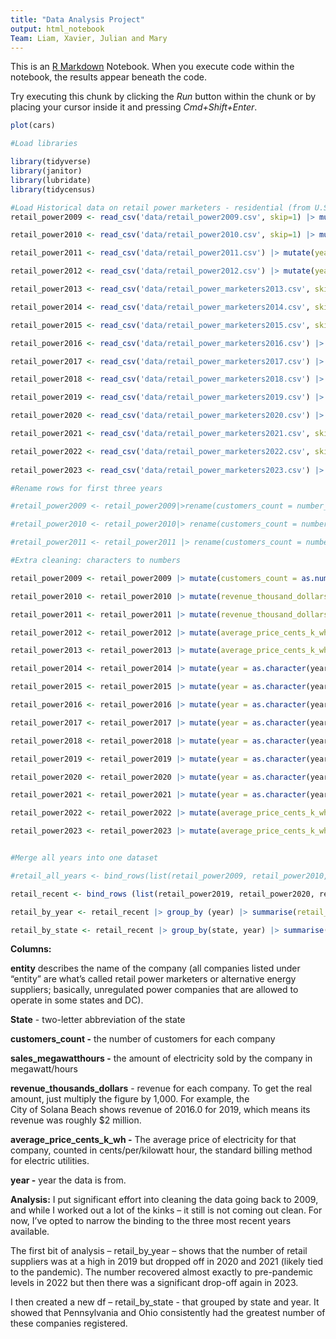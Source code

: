 ```yaml
---
title: "Data Analysis Project"
output: html_notebook
Team: Liam, Xavier, Julian and Mary
---
```


This is an [R Markdown](http://rmarkdown.rstudio.com) Notebook. When you execute code within the notebook, the results appear beneath the code.

Try executing this chunk by clicking the *Run* button within the chunk or by placing your cursor inside it and pressing *Cmd+Shift+Enter*.

```r
plot(cars)
```

```r

#Load libraries

library(tidyverse)
library(janitor)
library(lubridate)
library(tidycensus)
```

```r

#Load Historical data on retail power marketers - residential (from U.S. Energy Information Administration)
retail_power2009 <- read_csv('data/retail_power2009.csv', skip=1) |> mutate(year = 2009) |>  clean_names()

retail_power2010 <- read_csv('data/retail_power2010.csv', skip=1) |> mutate(year = 2010)|> clean_names()

retail_power2011 <- read_csv('data/retail_power2011.csv') |> mutate(year = 2011)|> clean_names()

retail_power2012 <- read_csv('data/retail_power2012.csv') |> mutate(year = 2012)|> clean_names()

retail_power2013 <- read_csv('data/retail_power_marketers2013.csv', skip = 2) |> mutate(year = 2013)|> clean_names() 

retail_power2014 <- read_csv('data/retail_power_marketers2014.csv', skip=2)|> mutate(year = 2014)|> clean_names()

retail_power2015 <- read_csv('data/retail_power_marketers2015.csv', skip=2) |> mutate(year = 2015)|> clean_names()

retail_power2016 <- read_csv('data/retail_power_marketers2016.csv') |> mutate(year=2016)|> clean_names()

retail_power2017 <- read_csv('data/retail_power_marketers2017.csv') |> mutate(year=2017)|> clean_names()

retail_power2018 <- read_csv('data/retail_power_marketers2018.csv') |> mutate(year=2018)|> clean_names()

retail_power2019 <- read_csv('data/retail_power_marketers2019.csv') |> mutate(year=2019)|> clean_names()

retail_power2020 <- read_csv('data/retail_power_marketers2020.csv') |> mutate(year=2020)|> clean_names()

retail_power2021 <- read_csv('data/retail_power_marketers2021.csv', skip=2) |> mutate(year=2021)|> clean_names()

retail_power2022 <- read_csv('data/retail_power_marketers2022.csv', skip=2) |> mutate(year=2022)|> clean_names()
                                                                                            
retail_power2023 <- read_csv('data/retail_power_marketers2023.csv') |> mutate(year=2023)|>  clean_names()
```

```r

#Rename rows for first three years

#retail_power2009 <- retail_power2009|>rename(customers_count = number_of_consumers, ownership = class_of_ownership)

#retail_power2010 <- retail_power2010|> rename(customers_count = number_of_consumers, ownership = class_of_ownership)

#retail_power2011 <- retail_power2011 |> rename(customers_count = number_of_consumers, ownership = class_of_ownership)

#Extra cleaning: characters to numbers

retail_power2009 <- retail_power2009 |> mutate(customers_count = as.numeric(customers_count), revenue_thousand_dollars = as.numeric(revenue_thousand_dollars), year = as.character(year))

retail_power2010 <- retail_power2010 |> mutate(revenue_thousand_dollars = as.numeric(revenue_thousand_dollars), year = as.character(year))

retail_power2011 <- retail_power2011 |> mutate(revenue_thousand_dollars = as.numeric(revenue_thousand_dollars), year = as.character(year))

retail_power2012 <- retail_power2012 |> mutate(average_price_cents_k_wh = as.numeric(average_price_cents_k_wh), year = as.character(year))

retail_power2013 <- retail_power2013 |> mutate(average_price_cents_k_wh = as.numeric(average_price_cents_k_wh), year = as.character(year))

retail_power2014 <- retail_power2014 |> mutate(year = as.character(year))

retail_power2015 <- retail_power2015 |> mutate(year = as.character(year))

retail_power2016 <- retail_power2016 |> mutate(year = as.character(year))

retail_power2017 <- retail_power2017 |> mutate(year = as.character(year))

retail_power2018 <- retail_power2018 |> mutate(year = as.character(year))

retail_power2019 <- retail_power2019 |> mutate(year = as.character(year))

retail_power2020 <- retail_power2020 |> mutate(year = as.character(year))

retail_power2021 <- retail_power2021 |> mutate(year = as.character(year))

retail_power2022 <- retail_power2022 |> mutate(average_price_cents_k_wh = as.numeric(average_price_cents_k_wh)) |> mutate(year = as.character(year))

retail_power2023 <- retail_power2023 |> mutate(average_price_cents_k_wh = as.numeric(average_price_cents_k_wh)) |> mutate(year = as.character(year))



```

```r
#Merge all years into one dataset

#retail_all_years <- bind_rows(list(retail_power2009, retail_power2010, retail_power2011, retail_power2012, retail_power2013, retail_power2014, retail_power2015, retail_power2016, retail_power2017, retail_power2018, retail_power2019, retail_power2020, retail_power2021, retail_power2022, retail_power2023))

retail_recent <- bind_rows (list(retail_power2019, retail_power2020, retail_power2021, retail_power2022, retail_power2023))

retail_by_year <- retail_recent |> group_by (year) |> summarise(retail_marketers = sum(n())) |> arrange(desc(retail_marketers))

retail_by_state <- retail_recent |> group_by(state, year) |> summarise(retail_marketers = sum(n()))|> arrange(desc(retail_marketers))


```

**Columns:**

**entity** describes the name of the company (all companies listed under "entity" are what's called retail power marketers or alternative energy suppliers; basically, unregulated power companies that are allowed to operate in some states and DC).

**State** - two-letter abbreviation of the state

**customers_count -** the number of customers for each company

**sales_megawatthours -** the amount of electricity sold by the company in megawatt/hours

**revenue_thousands_dollars** - revenue for each company. To get the real amount, just multiply the figure by 1,000. For example, the City of Solana Beach shows revenue of 2016.0 for 2019, which means its revenue was roughly \$2 million.

**average_price_cents_k_wh -** The average price of electricity for that company, counted in cents/per/kilowatt hour, the standard billing method for electric utilities.

**year -** year the data is from.

**Analysis:** I put significant effort into cleaning the data going back to 2009, and while I worked out a lot of the kinks – it still is not coming out clean. For now, I've opted to narrow the binding to the three most recent years available.

The first bit of analysis – retail_by_year – shows that the number of retail suppliers was at a high in 2019 but dropped off in 2020 and 2021 (likely tied to the pandemic). The number recovered almost exactly to pre-pandemic levels in 2022 but then there was a significant drop-off again in 2023.

I then created a new df – retail_by_state - that grouped by state and year. It showed that Pennsylvania and Ohio consistently had the greatest number of these companies registered.
